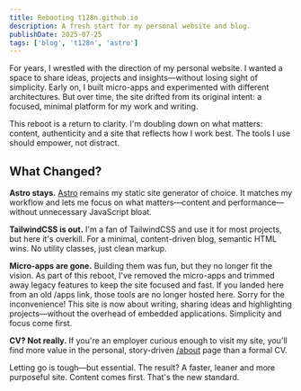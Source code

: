 ```yaml
---
title: Rebooting t128n.github.io
description: A fresh start for my personal website and blog.
publishDate: 2025-07-25
tags: ['blog', 't128n', 'astro']
---
```


For years, I wrestled with the direction of my personal website. I wanted a space to share ideas, projects and insights—without losing sight of simplicity. Early on, I built micro-apps and experimented with different architectures. But over time, the site drifted from its original intent: a focused, minimal platform for my work and writing.

This reboot is a return to clarity. I'm doubling down on what matters: content, authenticity and a site that reflects how I work best. The tools I use should empower, not distract.

## What Changed?

**Astro stays.** [Astro](https://astro.build/) remains my static site generator of choice. It matches my workflow and lets me focus on what matters—content and performance—without unnecessary JavaScript bloat.

**TailwindCSS is out.** I'm a fan of TailwindCSS and use it for most projects, but here it's overkill. For a minimal, content-driven blog, semantic HTML wins. No utility classes, just clean markup.

**Micro-apps are gone.** Building them was fun, but they no longer fit the vision. As part of this reboot, I've removed the micro-apps and trimmed away legacy features to keep the site focused and fast. If you landed here from an old /apps link, those tools are no longer hosted here. Sorry for the inconvenience!
This site is now about writing, sharing ideas and highlighting projects—without the overhead of embedded applications. Simplicity and focus come first.

**CV? Not really.** If you're an employer curious enough to visit my site, you'll find more value in the personal, story-driven [/about](https://t128n.github.io/about) page than a formal CV.


Letting go is tough—but essential. The result? A faster, leaner and more purposeful site. Content comes first. That's the new standard.